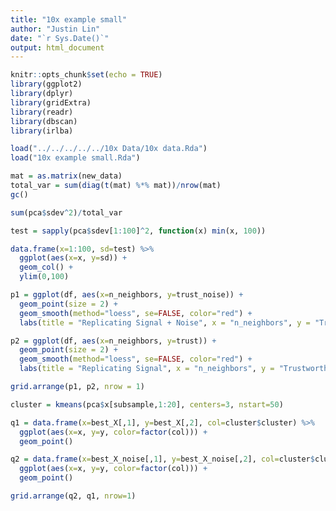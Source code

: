 ```yaml
---
title: "10x example small"
author: "Justin Lin"
date: "`r Sys.Date()`"
output: html_document
---
```


```r
knitr::opts_chunk$set(echo = TRUE)
library(ggplot2)
library(dplyr)
library(gridExtra)
library(readr)
library(dbscan)
library(irlba)

load("../../../../../10x Data/10x data.Rda")
load("10x example small.Rda")
```

```r
mat = as.matrix(new_data)
total_var = sum(diag(t(mat) %*% mat))/nrow(mat)
gc()

sum(pca$sdev^2)/total_var
```

```r
test = sapply(pca$sdev[1:100]^2, function(x) min(x, 100))

data.frame(x=1:100, sd=test) %>%
  ggplot(aes(x=x, y=sd)) +
  geom_col() + 
  ylim(0,100)
```


```r
p1 = ggplot(df, aes(x=n_neighbors, y=trust_noise)) +
  geom_point(size = 2) +
  geom_smooth(method="loess", se=FALSE, color="red") +
  labs(title = "Replicating Signal + Noise", x = "n_neighbors", y = "Trustworthiness")

p2 = ggplot(df, aes(x=n_neighbors, y=trust)) +
  geom_point(size = 2) +
  geom_smooth(method="loess", se=FALSE, color="red") +
  labs(title = "Replicating Signal", x = "n_neighbors", y = "Trustworthiness")

grid.arrange(p1, p2, nrow = 1)
```


```r
cluster = kmeans(pca$x[subsample,1:20], centers=3, nstart=50)

q1 = data.frame(x=best_X[,1], y=best_X[,2], col=cluster$cluster) %>%
  ggplot(aes(x=x, y=y, color=factor(col))) +
  geom_point()

q2 = data.frame(x=best_X_noise[,1], y=best_X_noise[,2], col=cluster$cluster) %>%
  ggplot(aes(x=x, y=y, color=factor(col))) +
  geom_point()

grid.arrange(q2, q1, nrow=1)
```